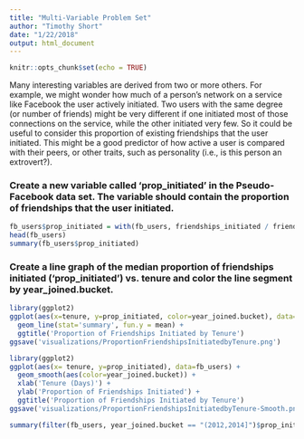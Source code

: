 ```yaml
---
title: "Multi-Variable Problem Set"
author: "Timothy Short"
date: "1/22/2018"
output: html_document
---
```


```r
knitr::opts_chunk$set(echo = TRUE)
```

Many interesting variables are derived from two or more others. For example, we might wonder how much of a person's network on a service like Facebook the user actively initiated. Two users with the same degree (or number of friends) might be very different if one initiated most of those connections on the service, while the other initiated very few. So it could be useful to consider this proportion of existing friendships that the user initiated. This might be a good predictor of how active a user is compared with their peers, or other traits, such as personality (i.e., is this person an extrovert?).

### Create a new variable called 'prop_initiated' in the Pseudo-Facebook data set. The variable should contain the proportion of friendships that the user initiated.

```r
fb_users$prop_initiated = with(fb_users, friendships_initiated / friend_count)
head(fb_users)
summary(fb_users$prop_initiated)
```

### Create a line graph of the median proportion of friendships initiated ('prop_initiated') vs. tenure and color the line segment by year_joined.bucket.

```r
library(ggplot2)
ggplot(aes(x=tenure, y=prop_initiated, color=year_joined.bucket), data=fb_users) +
  geom_line(stat='summary', fun.y = mean) +
  ggtitle('Proportion of Friendships Initiated by Tenure')
ggsave('visualizations/ProportionFriendshipsInitiatedbyTenure.png')
```

```r
library(ggplot2)
ggplot(aes(x= tenure, y=prop_initiated), data=fb_users) +
  geom_smooth(aes(color=year_joined.bucket)) +
  xlab('Tenure (Days)') +
  ylab('Proportion of Friendships Initiated') +
  ggtitle('Proportion of Friendships Initiated by Tenure')
ggsave('visualizations/ProportionFriendshipsInitiatedbyTenure-Smooth.png')
```

```r
summary(filter(fb_users, year_joined.bucket == "(2012,2014]")$prop_initiated)['Mean']
```

